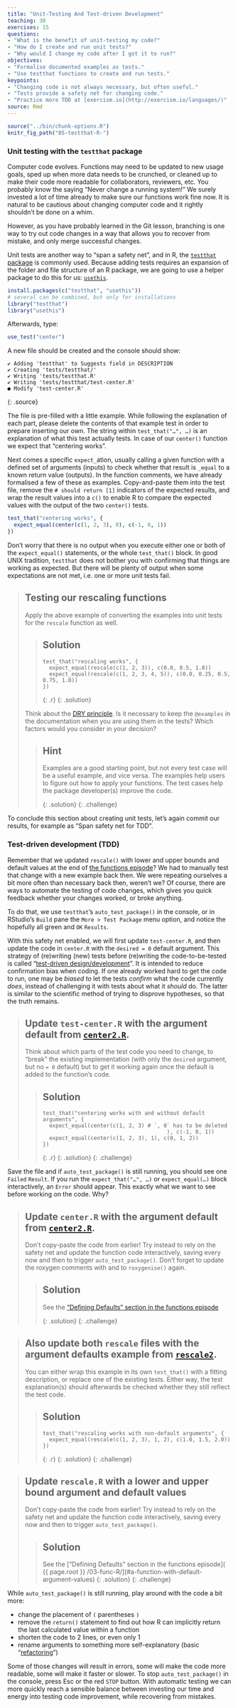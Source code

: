 ```yaml
---
title: "Unit-Testing And Test-driven Development"
teaching: 30
exercises: 15
questions:
- "What is the benefit of unit-testing my code?"
- "How do I create and run unit tests?"
- "Why would I change my code after I got it to run?"
objectives:
- "Formalise documented examples as tests."
- "Use testthat functions to create and run tests."
keypoints:
- "Changing code is not always necessary, but often useful."
- "Tests provide a safety net for changing code."
- "Practice more TDD at [exercism.io](http://exercism.io/languages/)"
source: Rmd
---
```


```r
source("../bin/chunk-options.R")
knitr_fig_path("05-testthat-R-")
```

### Unit testing with the `testthat` package

Computer code evolves. Functions may need to be updated to new usage goals,
sped up when more data needs to be crunched, or cleaned up to make their code
more readable for collaborators, reviewers, etc. You probably know the saying
"Never change a running system!" We surely invested a lot of time already to make
sure our functions work fine now. It is natural to be cautious about changing
computer code and it rightly shouldn't be done on a whim.

However, as you have probably learned in the Git lesson, branching is one way to
try out code changes in a way that allows you to recover from mistake, and only
merge successful changes.

Unit tests are another way to "span a safety net", and in R, the [`testthat` package][testthat]
is commonly used. Because adding tests requires an expansion of the folder and file
structure of an R package, we are going to use a helper package to do this for
us: [`usethis`][usethis].

```r
install.packages(c("testthat", "usethis"))
# several can be combined, but only for installations
library("testthat")
library("usethis")
```

Afterwards, type:

```r
use_test("center")
```

A new file should be created and the console should show:

~~~
✔ Adding 'testthat' to Suggests field in DESCRIPTION
✔ Creating 'tests/testthat/'
✔ Writing 'tests/testthat.R'
✔ Writing 'tests/testthat/test-center.R'
● Modify 'test-center.R'
~~~
{: .source}

The file is pre-filled with a little example. While
following the explanation of each part, please delete the contents of that example
test in order to prepare inserting our own. The string within `test_that("…", …)`
is an explanation of what this test actually tests. In case of our `center()`
function we expect that "centering works".

Next comes a specific `expect_`ation, usually calling a given function with
a defined set of arguments (inputs) to check whether that result is `_equal`
to a known return value (outputs).
In the function comments, we have already formalised a few of these as examples.
Copy-and-paste them into the test file, remove the `# should return [1]`
indicators of the expected results, and wrap the result values into a `c()` to
enable R to compare the expected values with the output of the two `center()` tests.

```r
test_that("centering works", {
  expect_equal(center(c(1, 2, 3), 0), c(-1, 0, 1))
})
```

Don't worry that there is no output when you execute either one or both of the
`expect_equal()` statements, or  the whole `test_that()` block. In good UNIX
tradition, `testthat` does not bother you with confirming that things are working
as expected. But there will be plenty of output when some expectations are not
met, i.e. one or more unit tests fail.

> ## Testing our rescaling functions
>
> Apply the above example of converting the examples into unit tests for the
> `rescale` function as well.
>
> > ## Solution
> > ~~~
> > test_that("rescaling works", {
> >   expect_equal(rescale(c(1, 2, 3)), c(0.0, 0.5, 1.0))
> >   expect_equal(rescale(c(1, 2, 3, 4, 5)), c(0.0, 0.25, 0.5, 0.75, 1.0))
> > })
> > ~~~
> > {: .r}
> {: .solution}
> 
> Think about the [DRY principle]({{ page.root }}/03-func-R/#composing-functions).
> Is it necessary to keep the `@examples` in the documentation when you are using
> them in the tests? Which factors would you consider in your decision?
>
> > ## Hint
> > 
> > Examples are a good starting point, but not every test case will be a useful
> > example, and vice versa. The examples help users to figure out how to apply
> > your functions. The test cases help the package developer(s) improve the code.
> > 
> {: .solution}
{: .challenge}

To conclude this section about creating unit tests, let's again commit our results,
for example as "Span safety net for TDD".


### Test-driven development (TDD)

Remember that we updated `rescale()` with lower and upper bounds and default
values at the end of [the functions episode][ep-func]? We had to manually test that change with a
new example back then. We were repeating ourselves a bit more often than necessary
back then, weren't we? Of course, there are ways to automate the testing of code
changes, which gives you quick feedback whether your changes worked, or broke
anything.

To do that, we use `testthat`'s `auto_test_package()`
in the console, or in RStudio's `Build` pane the `More > Test Package` menu option, 
and notice the hopefully all green and `OK` `Results`.

With this safety net enabled, we will first update `test-center.R`, and then
update the code in `center.R` with the `desired = 0` default argument. This strategy of (re)writing (new)
tests before (re)writing the code-to-be-tested is called
"[test-driven design/development][TDD]". It is intended to reduce confirmation
bias when coding. If one already worked hard to get the code to run, one may be
_biased to_ let the tests _confirm_ what the code currently _does_, instead of
challenging it with tests about what it _should_ do. The latter is similar to the
scientific method of trying to disprove hypotheses, so that the truth remains.

[TDD]: https://en.wikipedia.org/wiki/Test-driven_development

> ## Update `test-center.R` with the argument default from [`center2.R`][ep-func].
>
> Think about which parts of the test code you need to change, to "break" the 
> existing implementation (with only the `desired` argument, but no `= 0` default)
> but to get it working again once the default is added to the function's code.
> 
> > ## Solution
> > ~~~
> > test_that("centering works with and without default arguments", {
> >   expect_equal(center(c(1, 2, 3) # `, 0` has to be deleted
> >                                        ), c(-1, 0, 1))
> >   expect_equal(center(c(1, 2, 3), 1), c(0, 1, 2))
> > })
> > ~~~
> > {: .r}
> {: .solution}
{: .challenge}

Save the file and if `auto_test_package()` is still running, you should see one
`Failed` `Result`. If you run the `expect_that("…", …)` or `expect_equal(…)`
block interactively, an `Error` should appear. This exactly what we want to see
before working on the code. Why?

> ## Update `center.R` with the argument default from [`center2.R`][ep-func].
>
> Don't copy-paste the code from earlier! Try instead to rely on the safety net
> and update the function code interactively, saving every now and then to
> trigger `auto_test_package()`. Don't forget to update the roxygen comments with 
> and to `roxygenise()` again.
> 
> > ## Solution
> > 
> > See the ["Defining Defaults" section in the functions episode]( {{ page.root }} /03-func-R/#defining-defaults)
> > 
> {: .solution}
{: .challenge}


> ## Also update both `rescale` files with the argument defaults example from [`rescale2`][ep-func].
>
> You can either wrap this example in its own `test_that()` with a fitting
> description, or replace one of the existing tests. Either way, the test 
> explanation(s) should afterwards be checked whether they still reflect the 
> test code.
> 
> > ## Solution
> > ~~~
> > test_that("rescaling works with non-default arguments", {
> >   expect_equal(rescale(c(1, 2, 3), 1, 2), c(1.0, 1.5, 2.0))
> > })
> > ~~~
> > {: .r}
> {: .solution}
{: .challenge}

> ## Update `rescale.R` with a lower and upper bound argument and default values
>
> Don't copy-paste the code from earlier! Try instead to rely on the safety net
> and update the function code interactively, saving every now and then to
> trigger `auto_test_package()`.
> 
> > ## Solution
> > See the ["Defining Defaults" section in the functions episode]( {{ page.root }} /03-func-R/](#a-function-with-default-argument-values)
> {: .solution}
{: .challenge}

While `auto_test_package()` is still running, play around with the code a bit more:

- change the placement of `(` parentheses `)`
- remove the `return()` statement to find out how R can implicitly return
  the last calculated value within a function
- shorten the code to 2 lines, or even only 1
- rename arguments to something more self-explanatory (basic "[refactoring]")

Some of those changes will result in errors, some will make the code more readable,
some will make it faster or slower.
To stop `auto_test_package()` in the console, press <kdb>Esc</kdb> or the red `STOP` button.
With automatic testing we can more quickly reach a sensible balance between investing
our time and energy into testing code improvement, while recovering from mistakes.

[ep-func]: {{ page.root }}/03-func-R/
[refactoring]: https://en.wikipedia.org/wiki/Code_refactoring
[usethis]: https://usethis.r-lib.org/
[testthat]: https://testthat.r-lib.org/
